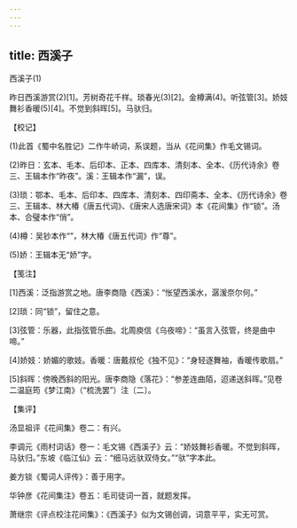 ```yaml
---
---
---
```

title: 西溪子
---



西溪子(1)


昨日西溪游赏(2)[1]。芳树奇花千样。琐春光(3)[2]。金樽满(4)。听弦管[3]。娇妓舞衫香暖(5)[4]。不觉到斜晖[5]。马驮归。





【校记】


(1)此首《蜀中名胜记》二作牛峤词，系误题，当从《花间集》作毛文锡词。

(2)昨日：玄本、毛本、后印本、正本、四库本、清刻本、全本、《历代诗余》卷三、王辑本作“昨夜”。溪：王辑本作“漏”，误。

(3)琐：鄂本、毛本、后印本、四库本、清刻本、四印斋本、全本、《历代诗余》卷三、王辑本、林大椿《唐五代词》、《唐宋人选唐宋词》本《花间集》作“锁”。汤本、合璧本作“俏”。

(4)樽：吴钞本作“”，林大椿《唐五代词》作“尊”。

(5)娇：王辑本无“娇”字。





【笺注】


[1]西溪：泛指游赏之地。唐李商隐《西溪》：“怅望西溪水，潺湲奈尔何。”

[2]琐：同“锁”，留住之意。

[3]弦管：乐器，此指弦管乐曲。北周庾信《乌夜啼》：“虽言入弦管，终是曲中啼。”

[4]娇妓：娇媚的歌妓。香暖：唐戴叔伦《独不见》：“身轻逐舞袖，香暖传歌扇。”

[5]斜晖：傍晚西斜的阳光。唐李商隐《落花》：“参差连曲陌，迢递送斜晖。”见卷二温庭筠《梦江南》（“梳洗罢”）注〔二〕。





【集评】


汤显祖评《花间集》卷二：有兴。

李调元《雨村词话》卷一：毛文锡《西溪子》云：“娇妓舞衫香暖。不觉到斜晖，马驮归。”东坡《临江仙》云：“细马远驮双侍女。”“驮”字本此。

姜方锬《蜀词人评传》：善于用字。

华钟彦《花间集注》卷五：毛司徒词一首，就题发挥。

萧继宗《评点校注花间集》：《西溪子》似为文锡创调，词意平平，实无可赏。
